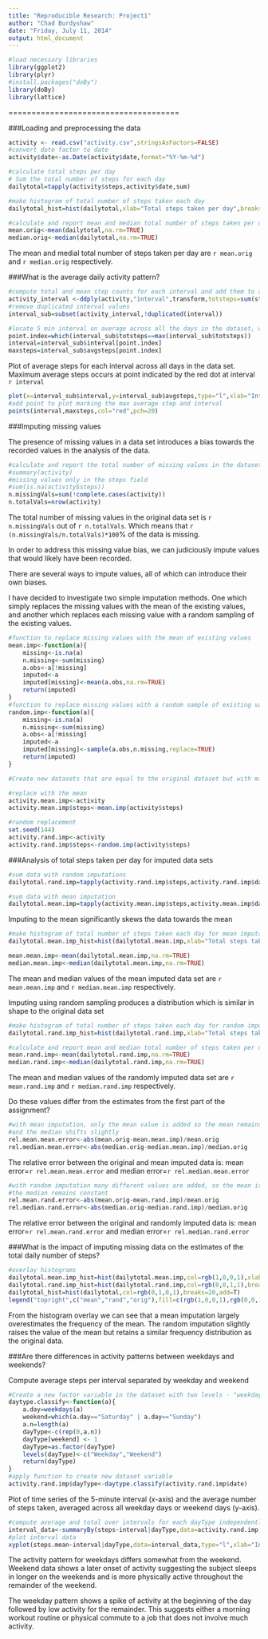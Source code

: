 ```yaml
---
title: "Reproducible Research: Project1"
author: "Chad Burdyshaw"
date: "Friday, July 11, 2014"
output: html_document
---
```


```r
#load necessary libraries
library(ggplot2)
library(plyr)
#install.packages("doBy")
library(doBy)
library(lattice)
```
  
=====================================    

###Loading and preprocessing the data
```r
activity <- read.csv("activity.csv",stringsAsFactors=FALSE)
#convert date factor to date
activity$date<-as.Date(activity$date,format="%Y-%m-%d")
```

```r
#calculate total steps per day
# Sum the total number of steps for each day
dailytotal=tapply(activity$steps,activity$date,sum)
```

```r
#make histogram of total number of steps taken each day
dailytotal_hist=hist(dailytotal,xlab="Total steps taken per day",breaks=20,main="Original data set")
```

```r
#calculate and report mean and median total number of steps taken per day
mean.orig<-mean(dailytotal,na.rm=TRUE)
median.orig<-median(dailytotal,na.rm=TRUE)
```
The mean and medial total number of steps taken per day are `r mean.orig` and `r median.orig` respectively.


###What is the average daily activity pattern?
```r
#compute total and mean step counts for each interval and add them to a data set
activity_interval <-ddply(activity,"interval",transform,totsteps=sum(steps,na.rm=TRUE),avgsteps=mean(steps,na.rm=TRUE))
#remove duplicated interval values
interval_sub=subset(activity_interval,!duplicated(interval))
```

```r
#locate 5 min interval on average across all the days in the dataset, which contains the maximum number of steps.
point.index=which(interval_sub$totsteps==max(interval_sub$totsteps))
interval=interval_sub$interval[point.index]
maxsteps=interval_sub$avgsteps[point.index]
```

Plot of average steps for each interval across all days in the data set.
Maximum average steps occurs at point indicated by the red dot at interval `r interval`
```r
plot(x=interval_sub$interval,y=interval_sub$avgsteps,type="l",xlab="Interval",ylab="Avg number of steps",main="Avg steps per interval, for all days")
#add point to plot marking the max average step and interval
points(interval,maxsteps,col="red",pch=20)
```


###Imputing missing values

The presence of missing values in a data set introduces a bias towards the recorded values in the analysis of the data. 

```r
#calculate and report the total number of missing values in the dataset (total number of rows with NA's)
#summary(activity)
#missing values only in the steps field
#sum(is.na(activity$steps))
n.missingVals=sum(!complete.cases(activity))
n.totalVals=nrow(activity)
```
The total number of missing values in the original data set is `r n.missingVals` out of `r n.totalVals`. Which means that `r (n.missingVals/n.totalVals)*100`% of the data is missing.

In order to address this missing value bias, we can judiciously impute values that would likely have been recorded.

There are several ways to impute values, all of which can introduce their own biases.

I have decided to investigate two simple imputation methods. One which simply replaces the missing values with the mean of the existing values, and another which replaces each missing value with a random sampling of the existing values.
```r

#function to replace missing values with the mean of existing values
mean.imp<-function(a){
    missing<-is.na(a)
    n.missing<-sum(missing)
    a.obs<-a[!missing]
    imputed<-a
    imputed[missing]<-mean(a.obs,na.rm=TRUE)
    return(imputed)    
}
#function to replace missing values with a random sample of existing values
random.imp<-function(a){
    missing<-is.na(a)
    n.missing<-sum(missing)
    a.obs<-a[!missing]
    imputed<-a
    imputed[missing]<-sample(a.obs,n.missing,replace=TRUE)
    return(imputed)
}

#Create new datasets that are equal to the original dataset but with missing data filled in.

#replace with the mean
activity.mean.imp<-activity
activity.mean.imp$steps<-mean.imp(activity$steps)

#random replacement
set.seed(144)
activity.rand.imp<-activity
activity.rand.imp$steps<-random.imp(activity$steps)
```


###Analysis of total steps taken per day for imputed data sets
```r
#sum data with random imputations
dailytotal.rand.imp=tapply(activity.rand.imp$steps,activity.rand.imp$date,sum)

#sum data with mean imputation
dailytotal.mean.imp=tapply(activity.mean.imp$steps,activity.mean.imp$date,sum)
```

Imputing to the mean significantly skews the data towards the mean
```r
#make histogram of total number of steps taken each day for mean imputation
dailytotal.mean.imp_hist=hist(dailytotal.mean.imp,xlab="Total steps taken per day",breaks=20,main="Mean imputation")
```

```r
mean.mean.imp<-mean(dailytotal.mean.imp,na.rm=TRUE)
median.mean.imp<-median(dailytotal.mean.imp,na.rm=TRUE)
```
The mean and median values of the mean imputed data set are `r mean.mean.imp` and `r median.mean.imp` respectively.


Imputing using random sampling produces a distribution which is similar in shape to the original data set
```r
#make histogram of total number of steps taken each day for random imputation
dailytotal.rand.imp_hist=hist(dailytotal.rand.imp,xlab="Total steps taken per day",breaks=20,main="Random imputation")
```

```r
#calculate and report mean and median total number of steps taken per day
mean.rand.imp<-mean(dailytotal.rand.imp,na.rm=TRUE)
median.rand.imp<-median(dailytotal.rand.imp,na.rm=TRUE)
```
The mean and median values of the randomly imputed data set are `r mean.rand.imp` and `r median.rand.imp` respectively.


Do these values differ from the estimates from the first part of the assignment? 

```r
#with mean imputation, only the mean value is added so the mean remains constant
#and the median shifts slightly
rel.mean.mean.error<-abs(mean.orig-mean.mean.imp)/mean.orig
rel.median.mean.error<-abs(median.orig-median.mean.imp)/median.orig
```
The relative error between the original and mean imputed data is:
mean error=`r rel.mean.mean.error` and median error=`r rel.median.mean.error`

```r

#with random imputation many different values are added, so the mean is shifted
#the median remains constant
rel.mean.rand.error<-abs(mean.orig-mean.rand.imp)/mean.orig
rel.median.rand.error<-abs(median.orig-median.rand.imp)/median.orig
```
The relative error between the original and randomly imputed data is:
mean error=`r rel.mean.rand.error` and median error=`r rel.median.rand.error`


###What is the impact of imputing missing data on the estimates of the total daily number of steps?
```r
#overlay histograms
dailytotal.mean.imp_hist=hist(dailytotal.mean.imp,col=rgb(1,0,0,1),xlab="Total steps taken per day",breaks=20,ylim=c(0,20),main="comparison of imputation strategies on distribution of daily step values")
dailytotal.rand.imp_hist=hist(dailytotal.rand.imp,col=rgb(0,0,1,1),breaks=20,add=T)
dailytotal_hist=hist(dailytotal,col=rgb(0,1,0,1),breaks=20,add=T)
legend("topright",c("mean","rand","orig"),fill=c(rgb(1,0,0,1),rgb(0,0,1,1),rgb(0,1,0,1)))
```
From the histogram overlay we can see that a mean imputation largely overestimates the frequency of the mean. The random imputation slightly raises the value of the mean but retains a similar frequency distribution as the original data.


###Are there differences in activity patterns between weekdays and weekends?

Compute average steps per interval separated by weekday and weekend
```r
#Create a new factor variable in the dataset with two levels - "weekday" and "weekend" indicating whether a given date is a weekday or weekend.
daytype.classify<-function(a){
    a.day=weekdays(a)    
    weekend=which(a.day=="Saturday" | a.day=="Sunday")
    a.n=length(a)
    dayType<-c(rep(0,a.n))
    dayType[weekend] <- 1
    dayType=as.factor(dayType)
    levels(dayType)<-c("Weekday","Weekend")
    return(dayType)
}
#apply function to create new dataset variable
activity.rand.imp$dayType<-daytype.classify(activity.rand.imp$date)
```

Plot of time series of the 5-minute interval (x-axis) and the average number of steps taken, averaged across all weekday days or weekend days (y-axis). 
```r
#compute average and total over intervals for each dayType independently
interval_data<-summaryBy(steps~interval|dayType,data=activity.rand.imp,FUN=c(sum,mean),na.rm=TRUE)
#plot interval data
xyplot(steps.mean~interval|dayType,data=interval_data,type="l",xlab="Interval",ylab="Avg Steps",main="Avg steps taken for each interval")
```
The activity pattern for weekdays differs somewhat from the weekend. Weekend data shows a later onset of activity suggesting the subject sleeps in longer on the weekends and is more physically active throughout the remainder of the weekend. 

The weekday pattern shows a spike of activity at the beginning of the day followed by low activity for the remainder. This suggests either a morning workout routine or physical commute to a job that does not involve much activity.

